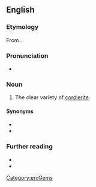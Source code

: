 ==English==
{{wikipedia|Cordierite}}

===Etymology===
From {{etyl|grc|en}} {{m|grc|ἴον||violet}}{{suffix|en||lite}}.

===Pronunciation===
* {{audio-IPA|En-iolite.ogg|/ˈaɪəˌlaɪt/|lang=en}}

===Noun===
{{en-noun|~}}

# {{lb|en|[[gemology]]}} The clear variety of [[cordierite]].

====Synonyms====
* {{l|en|cordierite}}
* {{l|en|dichroite}}

===Further reading===
* {{R:WebMineral}}
* {{R:mindat}}

[[Category:en:Gems]]